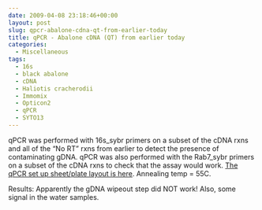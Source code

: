 ```yaml
---
date: 2009-04-08 23:18:46+00:00
layout: post
slug: qpcr-abalone-cdna-qt-from-earlier-today
title: qPCR - Abalone cDNA (QT) from earlier today
categories:
  - Miscellaneous
tags:
  - 16s
  - black abalone
  - cDNA
  - Haliotis cracherodii
  - Immomix
  - Opticon2
  - qPCR
  - SYTO13
---
```


qPCR was performed with 16s_sybr primers on a subset of the cDNA rxns and all of the "No RT" rxns from earlier to detect the presence of contaminating gDNA. qPCR was also performed with the Rab7_sybr primers on a subset of the cDNA rxns to check that the assay would work. [The qPCR set up sheet/plate layout is here](https://eagle.fish.washington.edu/Arabidopsis/Notebook%20Workup%20Files/20090408-05.jpg). Annealing temp = 55C.

Results: Apparently the gDNA wipeout step did NOT work! Also, some signal in the water samples.
